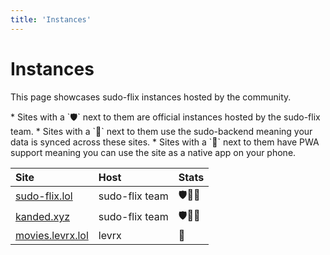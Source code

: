```yaml
---
title: 'Instances'
---
```


# Instances

This page showcases sudo-flix instances hosted by the community. 

<Note>
* Sites with a `🛡️` next to them are official instances hosted by the sudo-flix team.
* Sites with a `💾` next to them use the sudo-backend meaning your data is synced across these sites.
* Sites with a `📱` next to them have PWA support meaning you can use the site as a native app on your phone.
</Note>

| Site                                   | Host              | Stats       |
|:---------------------------------------|:------------------|:------------|
| [sudo-flix.lol](https://sudo-flix.lol) | sudo-flix team    | 🛡️💾📱     |
| [kanded.xyz](https://flix.kanded.xyz)  | sudo-flix team    | 🛡️💾📱     |
| [movies.levrx.lol](https://movies.levrx.lol)  | levrx      | 💾          |
